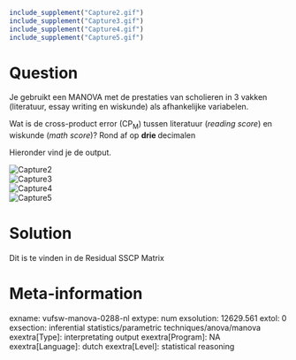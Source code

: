 ```{r, echo = FALSE, results = "hide"}
include_supplement("Capture2.gif")
include_supplement("Capture3.gif")
include_supplement("Capture4.gif")
include_supplement("Capture5.gif")
```

Question
========
Je gebruikt een MANOVA met de prestaties van scholieren in 3 vakken
(literatuur, essay writing en wiskunde) als afhankelijke variabelen.   
  
Wat is de cross-product error (CP<sub>M</sub>) tussen literatuur
(*reading score*) en wiskunde (*math score*)? Rond af
op **drie **decimalen   
  
Hieronder vind je de output.  
  
<img src="Capture2.gif" class="fr-fic fr-dii tvcss_2" alt="Capture2" />  
<img src="Capture3.gif" class="fr-fic fr-dii tvcss_3" alt="Capture3" />  
<img src="Capture4.gif" class="fr-fic fr-dii tvcss_4" alt="Capture4" />  
<img src="Capture5.gif" class="fr-fic fr-dii tvcss_5" alt="Capture5" />


Solution
========





Dit is te vinden in de Residual SSCP Matrix





Meta-information
================
exname: vufsw-manova-0288-nl
extype: num
exsolution: 12629.561
extol: 0
exsection: inferential statistics/parametric techniques/anova/manova
exextra[Type]: interpretating output
exextra[Program]: NA
exextra[Language]: dutch
exextra[Level]: statistical reasoning

